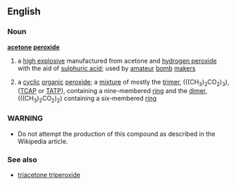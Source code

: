 ==English==
===Noun===
{{wikipedia}}
'''[[acetone]] [[peroxide]]'''
# a [[high explosive]] manufactured from acetone and [[hydrogen peroxide]] with the aid of [[sulphuric acid]]; used by [[amateur]] [[bomb]] [[maker]]s
#{{chemistry}} a [[cyclic]] [[organic]] [[peroxide]]; a [[mixture]] of mostly the [[trimer]], (((CH<sub>3</sub>)<sub>2</sub>CO<sub>2</sub>)<sub>3</sub>), ([[TCAP]] or [[TATP]]), containing a nine-membered [[ring]] and the [[dimer]], (((CH<sub>3</sub>)<sub>2</sub>CO<sub>2</sub>)<sub>2</sub>) containing a six-membered [[ring]] 
===WARNING===
*Do not attempt the production of this compound as described in the Wikipedia article.
===See also===
*[[triacetone triperoxide]]